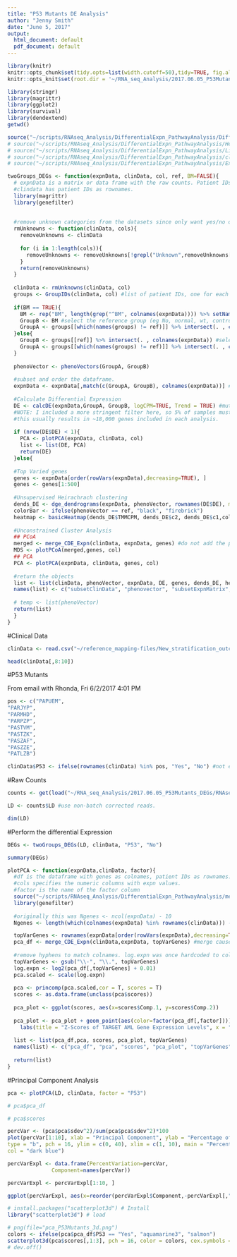 ```yaml
---
title: "P53 Mutants DE Analysis"
author: "Jenny Smith"
date: "June 5, 2017"
output:
  html_document: default
  pdf_document: default
---
```



```r
library(knitr)
knitr::opts_chunk$set(tidy.opts=list(width.cutoff=50),tidy=TRUE, fig.align='center')
knitr::opts_knit$set(root.dir = '~/RNA_seq_Analysis/2017.06.05_P53Mutants_DEGs/')
```


```r
library(stringr)
library(magrittr)
library(ggplot2)
library(survival)
library(dendextend)
getwd()
```


```r
source("~/scripts/RNAseq_Analysis/DifferentialExpn_PathwayAnalysis/DifferentialExpressionPipeline.r")
# source("~/scripts/RNAseq_Analysis/DifferentialExpn_PathwayAnalysis/Heatmaps_Function.r")
# source("~/scripts/RNAseq_Analysis/DifferentialExpn_PathwayAnalysis/Limma_DE_Function.r")
# source("~/scripts/RNAseq_Analysis/DifferentialExpn_PathwayAnalysis/clusterAnalysis_Function.r")
# source("~/scripts/RNAseq_Analysis/DifferentialExpn_PathwayAnalysis/Expression_Distribution_Plots_Function.r")
```

```r
twoGroups_DEGs <- function(expnData, clinData, col, ref, BM=FALSE){
  # expnData is a matrix or data frame with the raw counts. Patient IDs as colnames, genes as rownames
  #clindata has patient IDs as rownames. 
  library(magrittr)
  library(genefilter)
  
  
  #remove unknown categories from the datasets since only want yes/no or 0/1 groups
  rmUnknowns <- function(clinData, cols){
    removeUnknowns <- clinData
    
    for (i in 1:length(cols)){
      removeUnknowns <- removeUnknowns[!grepl("Unknown",removeUnknowns[, cols[i]]), ] 
    }
    return(removeUnknowns)
  }
  
  clinData <- rmUnknowns(clinData, col)
  groups <- GroupIDs(clinData, col) #list of patient IDs, one for each group
  
  if(BM == TRUE){
    BM <- rep("BM", length(grep("^BM", colnames(expnData)))) %>% setNames(grep("^BM", colnames(expnData), value = TRUE))
    GroupB <- BM #select the reference group (eg No, normal, wt, control, etc.) Must be a character(level) from the column of clinData selected. 
    GroupA <- groups[[which(names(groups) != ref)]] %>% intersect(. , colnames(expnData)) #the second group (mutant, AML, treated, etc)
  }else{
    GroupB <- groups[[ref]] %>% intersect(. , colnames(expnData)) #select the reference group (eg No, normal, wt, control, etc.) Must be a character(level) from the column of clinData selected. 
    GroupA <- groups[[which(names(groups) != ref)]] %>% intersect(. , colnames(expnData)) #the second group (mutant, AML, treated, etc)
  }
  
  phenoVector <- phenoVectors(GroupA, GroupB)
  
  #subset and order the dataframe.
  expnData <- expnData[,match(c(GroupA, GroupB), colnames(expnData))] #mutant, then WT
  
  #Calculate Differential Expression
  DE <- calcDE(expnData,GroupA, GroupB, logCPM=TRUE, Trend = TRUE) #mutant - wild type. logCPM the counts
  #NOTE: I included a more stringent filter here, so 5% of samples must have logCPM of greater than 1 for inclusion in analysis
  #this usually results in ~18,000 genes included in each analysis. 
  
  if (nrow(DE$DE) < 1){
    PCA <- plotPCA(expnData, clinData, col)
    list <- list(DE, PCA)
    return(DE)
  }else{
    
  #Top Varied genes
  genes <- expnData[order(rowVars(expnData),decreasing=TRUE), ]
  genes <- genes[1:500]
  
  #Unsupervised Heirachrach clustering
  dends_DE <- dge_dendrograms(expnData, phenoVector, rownames(DE$DE), method="ward.D2") #dendrograms based on all differentially expressed genes.
  colorBar <- ifelse(phenoVector == ref, "black", "firebrick")
  heatmap <- basicHeatmap(dends_DE$TMMCPM, dends_DE$c2, dends_DE$c1,colorBar)
  
  #Unconstrained Cluster Analysis
  ## PCoA
  merged <- merge_CDE_Expn(clinData, expnData, genes) #do not add the phenovector bc it adds a "status" column, making subsetting more difficult.
  MDS <- plotPCoA(merged,genes, col)
  ## PCA
  PCA <- plotPCA(expnData, clinData, genes, col)
  
  #return the objects
  list <- list(clinData, phenoVector, expnData, DE, genes, dends_DE, heatmap, MDS, PCA)
  names(list) <- c("subsetClinData", "phenovector", "subsetExpnMatrix", "DE", "topVargenes", "dends_DE", "MDS", "PCA")
  
  # temp <- list(phenoVector)
  return(list)
  }
}
```


#Clinical Data
```r
clinData <- read.csv("~/reference_mapping-files/New_stratification_outcomes_FORMATTED_updated_2017.03.28.csv", stringsAsFactors = FALSE, row.names = 1)

head(clinData[,8:10])
```

#P53 Mutants

From email with Rhonda, Fri 6/2/2017 4:01 PM
```r
pos <- c("PAPUEM",
"PARJYP",
"PARMHD",
"PARPZP",
"PASTVM",
"PASTZK",
"PASZAF",
"PASZZE",
"PATLZB")
```


```r
clinData$P53 <- ifelse(rownames(clinData) %in% pos, "Yes", "No") #not entirely accurate. some unknowns as well 
```



#Raw Counts
```r
counts <- get(load("~/RNA_seq_Analysis/2017.06.05_P53Mutants_DEGs/RNAseq_Counts_HD_LD_batchCorrected.RData"))
```

```r
LD <- counts$LD #use non-batch corrected reads. 
```


```r
dim(LD)
```



#Perform the differential Expression 

```r
DEGs <- twoGroups_DEGs(LD, clinData, "P53", "No")

summary(DEGs)
```



```r
plotPCA <- function(expnData,clinData, factor){
  #df is the dataframe with genes as colnames, patient IDs as rownames. df also has the factor data, such as mutation status pos,neg. 
  #cols specifies the numeric columns with expn values. 
  #factor is the name of the factor column 
  source("~/scripts/RNAseq_Analysis/DifferentialExpn_PathwayAnalysis/merge_clinData_ExpnData_Functions.r")
  library(genefilter)
  
  #originally this was Ngenes <- ncol(expnData) - 10  
  Ngenes <- length(which(colnames(expnData) %in% rownames(clinData))) - 10 #ensure that number of genes is less than #samples

  topVarGenes <- rownames(expnData[order(rowVars(expnData),decreasing=TRUE), ] %>% .[1:Ngenes, ])
  pca_df <- merge_CDE_Expn(clinData,expnData, topVarGenes) #merge causes loss of rownames. 
  
  #remove hyphens to match colnames. log.expn was once hardcoded to cols the lengthof the topVarGenes. 
  topVarGenes <- gsub("\\-", "\\.", topVarGenes) 
  log.expn <- log2(pca_df[,topVarGenes] + 0.01)
  pca.scaled <- scale(log.expn)
  
  pca <- princomp(pca.scaled,cor = T, scores = T)
  scores <- as.data.frame(unclass(pca$scores))
  
  pca_plot <- ggplot(scores, aes(x=scores$Comp.1, y=scores$Comp.2))
  
  pca_plot <- pca_plot + geom_point(aes(color=factor(pca_df[,factor]))) + theme_bw() +
    labs(title = "Z-Scores of TARGET AML Gene Expression Levels", x = "principal Component 1", y = "principal Component 2")
  
  list <- list(pca_df,pca, scores, pca_plot, topVarGenes)
  names(list) <- c("pca_df", "pca", "scores", "pca_plot", "topVarGenes")
  
  return(list)
}
```



#Principal Component Analysis

```r
pca <- plotPCA(LD, clinData, factor = "P53")
```

```r
# pca$pca_df
```

```r
# pca$scores
```

```r
percVar <- (pca$pca$sdev^2)/sum(pca$pca$sdev^2)*100
plot(percVar[1:10], xlab = "Principal Component", ylab = "Percentage of Variance Explained",
type = "b", pch = 16, ylim = c(0, 40), xlim = c(1, 10), main = "Percent Variance Exlpained in PCA analysis",
col = "dark blue")
```

```r
percVarExpl <- data.frame(PercentVariation=percVar, 
              Component=names(percVar))

percVarExpl <- percVarExpl[1:10, ]

ggplot(percVarExpl, aes(x=reorder(percVarExpl$Component,-percVarExpl[,"PercentVariation"]), y=percVarExpl$PercentVariation, group=1)) + geom_point() + geom_line() + labs(title="Scree Plot: Percent Variation Explained by Component", y="Percent of Variation", x="Principal Component") + theme_bw()
```


```r
# install.packages("scatterplot3d") # Install
library("scatterplot3d") # load
```

```r
# png(file="pca_P53Mutants_3d.png")
colors <- ifelse(pca$pca_df$P53 == "Yes", "aquamarine3", "salmon")
scatterplot3d(pca$scores[,1:3], pch = 16, color = colors, cex.symbols = 0.8)
# dev.off()
```


